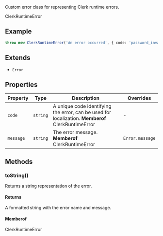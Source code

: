 Custom error class for representing Clerk runtime errors.

 ClerkRuntimeError

## Example

```ts
throw new ClerkRuntimeError('An error occurred', { code: 'password_invalid' });
```

## Extends

- `Error`

## Properties

| Property | Type | Description | Overrides |
| ------ | ------ | ------ | ------ |
| <a id="code"></a> `code` | `string` | A unique code identifying the error, can be used for localization. **Memberof** ClerkRuntimeError | - |
| <a id="message"></a> `message` | `string` | The error message. **Memberof** ClerkRuntimeError | `Error.message` |

## Methods

### toString()

Returns a string representation of the error.

#### Returns

A formatted string with the error name and message.

#### Memberof

ClerkRuntimeError
